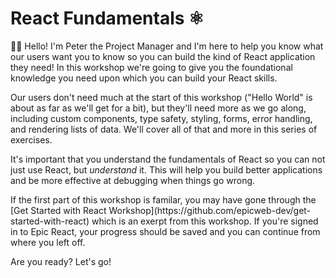 # React Fundamentals ⚛

<EpicVideo url="https://www.epicreact.dev/workshops/react-fundamentals/react-fundamentals-intro" />

👨‍💼 Hello! I'm Peter the Project Manager and I'm here to help you know what our
users want you to know so you can build the kind of React application they need!
In this workshop we're going to give you the foundational knowledge you need
upon which you can build your React skills.

Our users don't need much at the start of this workshop ("Hello World" is about
as far as we'll get for a bit), but they'll need more as we go along, including
custom components, type safety, styling, forms, error handling, and rendering
lists of data. We'll cover all of that and more in this series of exercises.

It's important that you understand the fundamentals of React so you can not just
use React, but _understand_ it. This will help you build better applications and
be more effective at debugging when things go wrong.

<callout-info>
	If the first part of this workshop is familar, you may have gone through the
	[Get Started with React
	Workshop](https://github.com/epicweb-dev/get-started-with-react) which is an
	exerpt from this workshop. If you're signed in to Epic React, your progress
	should be saved and you can continue from where you left off.
</callout-info>

Are you ready? Let's go!
